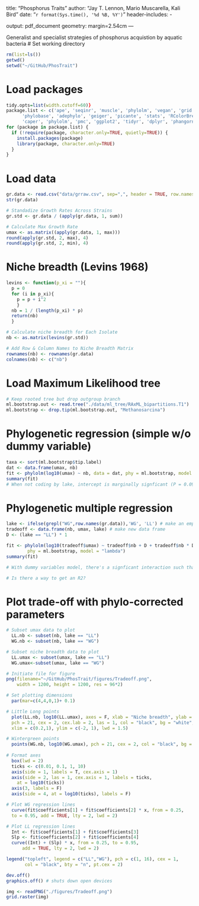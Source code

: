 title: "Phosphorus Traits"
author: "Jay T. Lennon, Mario Muscarella, Kali Bird"
date: "`r format(Sys.time(), '%d %B, %Y')`"
header-includes:
  - \usepackage{array}
output: pdf_document
geometry: margin=2.54cm
---

Generalist and specialist strategies of phosphorus acquistion by aquatic bacteria 
# Set working directory
```r
rm(list=ls())
getwd()
setwd("~/GitHub/PhosTrait")
```

# Load packages
```r
tidy.opts=list(width.cutoff=60)} 
package.list <- c('ape', 'seqinr', 'muscle', 'phylolm', 'vegan', 'grid', 'png', 
      'phylobase', 'adephylo', 'geiger', 'picante', 'stats', 'RColorBrewer', 
      'caper', 'phylolm', 'pmc', 'ggplot2', 'tidyr', 'dplyr', 'phangorn', 'pander') 
for (package in package.list) {
  if (!require(package, character.only=TRUE, quietly=TRUE)) {
    install.packages(package)
    library(package, character.only=TRUE)
  }
}
```

# Load data
```r
gr.data <- read.csv("data/grraw.csv", sep=",", header = TRUE, row.names = 1)
str(gr.data)

# Standadize Growth Rates Across Strains
gr.std <- gr.data / (apply(gr.data, 1, sum))

# Calculate Max Growth Rate
umax <- as.matrix((apply(gr.data, 1, max))) 
round(apply(gr.std, 2, max), 4)
round(apply(gr.std, 2, min), 4)
```

# Niche breadth (Levins 1968)
```r
levins <- function(p_xi = ""){
  p = 0
  for (i in p_xi){
    p = p + i^2
    }
  nb = 1 / (length(p_xi) * p)
  return(nb)
  }

# Calculate niche breadth for Each Isolate
nb <- as.matrix(levins(gr.std))

# Add Row & Column Names to Niche Breadth Matrix
rownames(nb) <- rownames(gr.data)
colnames(nb) <- c("nb")
```  

# Load Maximum Likelihood tree
```r
# Keep rooted tree but drop outgroup branch
ml.bootstrap.out <- read.tree("./data/ml_tree/RAxML_bipartitions.T1")
ml.bootstrap <- drop.tip(ml.bootstrap.out, "Methanosarcina")
```

# Phylogenetic regression (simple w/o dummy variable)
```r
taxa <- sort(ml.bootstrap$tip.label)
dat <- data.frame(umax, nb)
fit <- phylolm(log10(umax) ~ nb, data = dat, phy = ml.bootstrap, model = "lambda")
summary(fit)
# When not coding by lake, intercept is marginally signficant (P = 0.099), not slope (P = 0.22)
```

# Phylogenetic multiple regression
```r
lake <- ifelse(grepl("WG",row.names(gr.data)),'WG', 'LL') # make an empty vector for lake id
tradeoff <- data.frame(nb, umax, lake) # make new data frame
D <- (lake == "LL") * 1

fit <- phylolm(log10(tradeoff$umax) ~ tradeoff$nb + D + tradeoff$nb * D, data = tradeoff, 
        phy = ml.bootstrap, model = "lambda")
summary(fit)

# With dummy variables model, there's a signficant interaction such that nb-umax relationship depends on lake (P = 0.028)

# Is there a way to get an R2?
```

# Plot trade-off with phylo-corrected parameters
```r
# Subset umax data to plot
  LL.nb <- subset(nb, lake == "LL")
  WG.nb <- subset(nb, lake == "WG")

# Subset niche breadth data to plot
  LL.umax <- subset(umax, lake == "LL")
  WG.umax<-subset(umax, lake == "WG")

# Initiate file for figure
png(filename="~/GitHub/PhosTrait/figures/Tradeoff.png",
    width = 1200, height = 1200, res = 96*2)

# Set plotting dimensions
  par(mar=c(4,4,0,1)+ 0.1)

# Little Long points
  plot(LL.nb, log10(LL.umax), axes = F, xlab = "Niche breadth", ylab = "Maximum growth rate", 
  pch = 21, cex = 2, cex.lab = 2, las = 1, col = "black", bg = "white",
  xlim = c(0.2,1), ylim = c(-2, 1), lwd = 1.5)

# Wintergreen points
  points(WG.nb, log10(WG.umax), pch = 21, cex = 2, col = "black", bg = "black")
  
# Format axes
  box(lwd = 2)
  ticks <- c(0.01, 0.1, 1, 10)
  axis(side = 1, labels = T, cex.axis = 1)
  axis(side = 2, las = 1, cex.axis = 1, labels = ticks,
    at = log10(ticks))
  axis(3, labels = F)
  axis(side = 4, at = log10(ticks), labels = F)

# Plot WG regression lines
  curve(fit$coefficients[1] + fit$coefficients[2] * x, from = 0.25, 
  to = 0.95, add = TRUE, lty = 2, lwd = 2)

# Plot LL regression lines
  Int <- fit$coefficients[1] + fit$coefficients[3]
  Slp <- fit$coefficients[2] + fit$coefficients[4]
  curve((Int) + (Slp) * x, from = 0.25, to = 0.95, 
      add = TRUE, lty = 2, lwd = 2)

legend("topleft", legend = c("LL","WG"), pch = c(1, 16), cex = 1, 
       col = "black", bty = "n", pt.cex = 2)

dev.off()
graphics.off() # shuts down open devices

img <- readPNG("./figures/Tradeoff.png")
grid.raster(img)
```